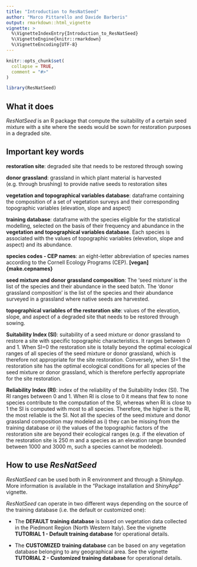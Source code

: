 ```yaml
---
title: "Introduction to ResNatSeed"
author: "Marco Pittarello and Davide Barberis"
output: rmarkdown::html_vignette
vignette: >
  %\VignetteIndexEntry{Introduction_to_ResNatSeed}
  %\VignetteEngine{knitr::rmarkdown}
  %\VignetteEncoding{UTF-8}
---
```


```r
knitr::opts_chunk$set(
  collapse = TRUE,
  comment = "#>"
)
```

```r
library(ResNatSeed)
```

## What it does

*ResNatSeed* is an R package that compute the suitability of a certain seed mixture with a site where the seeds would be sown for restoration purposes in a degraded site.

## Important key words

**restoration site**: degraded site that needs to be restored through sowing

**donor grassland**: grassland in which plant material is harvested (e.g. through brushing) to provide native seeds to restoration sites

**vegetation and topographical variables database**: dataframe containing the composition of a set of vegetation surveys and their corresponding topographic variables (elevation, slope and aspect)

**training database**: dataframe with the species eligible for the statistical modelling, selected on the basis of their frequency and abundance in the **vegetation and topographical variables database**. Each species is associated with the values of topographic variables (elevation, slope and aspect) and its abundance.

**species codes - CEP names**: an eight-letter abbreviation of species names according to the Cornell Ecology Programs (CEP). **[vegan]{make.cepnames}**

**seed mixture and donor grassland composition**: The 'seed mixture' is the list of the species and their abundance in the seed batch. The 'donor grassland composition' is the list of the species and their abundance surveyed in a grassland where native seeds are harvested.

**topographical variables of the restoration site**: values of the elevation, slope, and aspect of a degraded site that needs to be restored through sowing.

**Suitability Index (SI)**: suitability of a seed mixture or donor grassland to restore a site with specific topographic characteristics. It ranges between 0 and 1. When SI=0 the restoration site is totally beyond the optimal ecological ranges of all species of the seed mixture or donor grassland, which is therefore not appropriate for the site restoration. Conversely, when SI=1 the restoration site has the optimal ecological conditions for all species of the seed mixture or donor grassland, which is therefore perfectly appropriate for the site restoration.

**Reliability Index (RI)**: index of the reliability of the Suitability Index (SI). The RI ranges between 0 and 1. When RI is close to 0 it means that few to none species contribute to the computation of the SI, whereas when RI is close to 1 the SI is computed with most to all species. Therefore, the higher is the RI, the most reliable is the SI. Not all the species of the seed mixture and donor grassland composition may modeled as i) they can be missing from the training database or ii) the values of the topographic factors of the restoration site are beyond their ecological ranges (e.g. if the elevation of the restoration site is 250 m and a species as an elevation range bounded between 1000 and 3000 m, such a species cannot be modeled).

## How to use *ResNatSeed*

*ResNatSeed* can be used both in R environment and through a ShinyApp. More information is available in the "Package installation and ShinyApp" vignette.

*ResNatSeed* can operate in two different ways depending on the source of the training database (i.e. the default or customized one):

-   The **DEFAULT** **training database** is based on vegetation data collected in the Piedmont Region (North Western Italy). See the vignette **TUTORIAL 1 - Default training database** for operational details.

-   The **CUSTOMIZED** **training database** can be based on any vegetation database belonging to any geographical area. See the vignette **TUTORIAL 2 - Customized training database** for operational details.

## 
